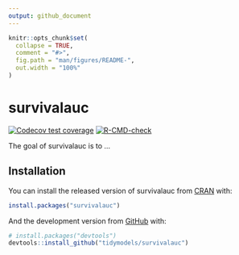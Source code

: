 ```yaml
---
output: github_document
---
```


<!-- README.md is generated from README.Rmd. Please edit that file -->

```r
knitr::opts_chunk$set(
  collapse = TRUE,
  comment = "#>",
  fig.path = "man/figures/README-",
  out.width = "100%"
)
```

# survivalauc

<!-- badges: start -->
[![Codecov test coverage](https://codecov.io/gh/tidymodels/survivalauc/branch/master/graph/badge.svg)](https://codecov.io/gh/tidymodels/survivalauc?branch=master)
[![R-CMD-check](https://github.com/tidymodels/survivalauc/workflows/R-CMD-check/badge.svg)](https://github.com/tidymodels/survivalauc/actions)
<!-- badges: end -->

The goal of survivalauc is to ...

## Installation

You can install the released version of survivalauc from [CRAN](https://CRAN.R-project.org) with:

``` r
install.packages("survivalauc")
```

And the development version from [GitHub](https://github.com/) with:

``` r
# install.packages("devtools")
devtools::install_github("tidymodels/survivalauc")
```
